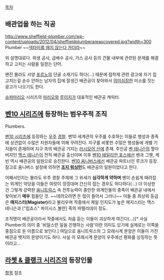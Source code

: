 [[목차]]

== 배관업을 하는 직공 ==
http://www.sheffield-plumber.com/wp-content/uploads/2012/04/sheffieldplumberareascovered.jpg?width=300
Plumber
~~[[배관공은 넥타이를 매지 않는다|넥타이를 매지 않는다 카더라]]~~

위 설명대로다. 위생 공사, 급배수 공사, 가스 공사 등의 건물 내부에 관련된 문제를 해결하고 고치는 사람을 일컫는 단어.

왠진 몰라도 서양 [[포르노]]의 단골 소재기도 하다(...) 때문에 접착제 관련 광고에 자기 집 고치는걸 손수 안하는 남자의 집에 잘생긴 배관공이 찾아와서 [[NTR|의미심장한]] 미소를 짓는 광고가 나오기도 한다.

[[슈퍼마리오]] 시리즈의 [[마리오]]와 [[루이지]]가 대표적인 배관공 캐릭터.

== [[벤10 시리즈]]에 등장하는 범우주적 조직 ==

Plumbers.

[[벤10 시리즈]]에 등장하는 [[우주]] [[경찰]]. 벤10 세계관의 우주를 수호하는 이들로 행성과 종족에 상관없이 수많은 지원자들에 의해 꾸려진다. 지구를 비롯한 수많은 행성들에 개별 기지들이 존재하며 지구 측의 배관공 기지는 [[러시모어 산]]에 존재.
주인공 [[벤 테니슨]]의 할아버지인 [[맥스 테니슨]]이 전직 배관공 출신이며 이후 [[벤10 에일리언 포스]]에선 벤과 그웬, 케빈 역시 배관공의 일원으로 승진한다. [[벤10 옴니버스]]에선 배관공 파트너인 루크가 등장.
참고로 옴니버스 설정에 의하면 '''[[조지 워싱턴]]'''도 배관공의 일원이었다고 한다.

어째서인지는 몰라도 우주 경찰 주제에 그 위세가 '''심각하게 약하며''' 벤이 손쉽게 때려잡는 외계인 악당을 이들은 여럿이 낑낑대며 간신히 잡는 경우도 허다하다(...) 더 이상한 건 그렇게 강력한 [[옴니트릭스]] 속 전투능력이 충만한 외계인들의 종족이 배관공 내에서 찾아보기 '''매우''' 힘들단 것. ~~데려오려면 돈 많이 들어서 그러나~~
이들 중 최상위 등급은 '''매지스터(Magister)'''라고 불리우며 작중에서 제일 인지도가 높은 매지스터는 맥스 테니슨과 ["립죠스" 파이시스 볼란] 족의 파텔리데이 정도. 

조직명이 배관공이라서 작중에서도 처음 듣는 이들이 괴상하게 여긴다(...)[* 사실 Plumber의 의미 중 '비밀스런 일을 진행하는 사람'이란 의미도 있기에 실제로는 이쪽을 중점으로 둔 이름으로 보인다.]
여담으로 옴니트릭스의 그 모래시계 문양은 이들이 가진 배관공 뱃지의 문양이기도 하다. 사실 이 모래시계 문양이 우주에선 평화를 상징하는 뜻이라고...

== [[라쳇 & 클랭크 시리즈]]의 등장인물 ==
[[배관공(라쳇 & 클랭크 시리즈)|항목]] 참조
